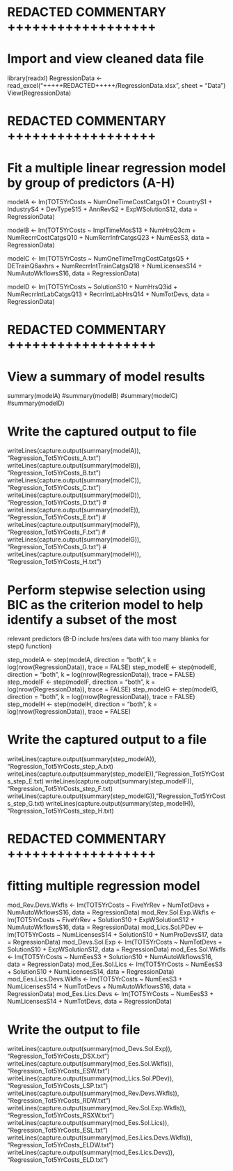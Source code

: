 # REDACTED COMMENTARY ++++++++++++++++++

# Import and view cleaned data file
library(readxl)
RegressionData <- read_excel("+++++REDACTED+++++/RegressionData.xlsx", sheet = "Data")
View(RegressionData)


# REDACTED COMMENTARY ++++++++++++++++++


# Fit a multiple linear regression model by group of predictors (A-H)
modelA <- lm(TOT5YrCosts ~ NumOneTimeCostCatgsQ1 + CountryS1 + IndustryS4 + DevTypeS15 + AnnRevS2 + 
             ExpWSolutionS12, data = RegressionData)
 
modelB <- lm(TOT5YrCosts ~ ImplTimeMosS13 + NumHrsQ3cm + NumRecrrCostCatgsQ10 + NumRcrrInfrCatgsQ23 +
             NumEesS3, data = RegressionData)
 
modelC <- lm(TOT5YrCosts ~ NumOneTimeTrngCostCatgsQ5 + DETrainQ6axhrs + NumRecrrIntTrainCatgsQ18 +
             NumLicensesS14 + NumAutoWkflowsS16, data = RegressionData)
 
modelD <- lm(TOT5YrCosts ~ SolutionS10 + NumHrsQ3id + NumRecrrIntLabCatgsQ13 + RecrrIntLabHrsQ14 +
             NumTotDevs, data = RegressionData)


# REDACTED COMMENTARY ++++++++++++++++++


# View a summary of model results
summary(modelA)
#summary(modelB)
#summary(modelC)
#summary(modelD)

# Write the captured output to file
writeLines(capture.output(summary(modelA)), "Regression_Tot5YrCosts_A.txt")
writeLines(capture.output(summary(modelB)), "Regression_Tot5YrCosts_B.txt")
writeLines(capture.output(summary(modelC)), "Regression_Tot5YrCosts_C.txt")
writeLines(capture.output(summary(modelD)), "Regression_Tot5YrCosts_D.txt")
# writeLines(capture.output(summary(modelE)), "Regression_Tot5YrCosts_E.txt")
# writeLines(capture.output(summary(modelF)), "Regression_Tot5YrCosts_F.txt")
# writeLines(capture.output(summary(modelG)), "Regression_Tot5YrCosts_G.txt")
# writeLines(capture.output(summary(modelH)), "Regression_Tot5YrCosts_H.txt")

# Perform stepwise selection using BIC as the criterion model to help identify a subset of the most
relevant predictors (B-D include hrs/ees data with too many blanks for step() function)

step_modelA <- step(modelA, direction = "both", k = log(nrow(RegressionData)), trace = FALSE)
step_modelE <- step(modelE, direction = "both", k = log(nrow(RegressionData)), trace = FALSE)
step_modelF <- step(modelF, direction = "both", k = log(nrow(RegressionData)), trace = FALSE)
step_modelG <- step(modelG, direction = "both", k = log(nrow(RegressionData)), trace = FALSE)
step_modelH <- step(modelH, direction = "both", k = log(nrow(RegressionData)), trace = FALSE)

# Write the captured output to a file 
writeLines(capture.output(summary(step_modelA)), "Regression_Tot5YrCosts_step_A.txt) 
writeLines(capture.output(summary(step_modelE)), "Regression_Tot5YrCosts_step_E.txt) 
writeLines(capture.output(summary(step_modelF)), "Regression_Tot5YrCosts_step_F.txt) 
writeLines(capture.output(summary(step_modelG)), "Regression_Tot5YrCosts_step_G.txt) 
writeLines(capture.output(summary(step_modelH)), "Regression_Tot5YrCosts_step_H.txt) 


# REDACTED COMMENTARY ++++++++++++++++++


# fitting multiple regression model
mod_Rev.Devs.Wkfls <- lm(TOT5YrCosts ~ FiveYrRev + NumTotDevs + NumAutoWkflowsS16, data = RegressionData)
mod_Rev.Sol.Exp.Wkfls <- lm(TOT5YrCosts ~ FiveYrRev + SolutionS10 + ExpWSolutionS12 + NumAutoWkflowsS16,
                            data = RegressionData)
mod_Lics.Sol.PDev <- lm(TOT5YrCosts ~ NumLicensesS14 + SolutionS10 + NumProDevsS17, data = RegressionData)
mod_Devs.Sol.Exp <- lm(TOT5YrCosts ~ NumTotDevs + SolutionS10 + ExpWSolutionS12, data = RegressionData)
mod_Ees.Sol.Wkfls <- lm(TOT5YrCosts ~ NumEesS3 + SolutionS10 + NumAutoWkflowsS16, data = RegressionData)
mod_Ees.Sol.Lics <- lm(TOT5YrCosts ~ NumEesS3 + SolutionS10 + NumLicensesS14, data = RegressionData)
mod_Ees.Lics.Devs.Wkfls <- lm(TOT5YrCosts ~ NumEesS3 + NumLicensesS14 + NumTotDevs + NumAutoWkflowsS16,
                              data = RegressionData)
mod_Ees.Lics.Devs <- lm(TOT5YrCosts ~ NumEesS3 + NumLicensesS14 + NumTotDevs, data = RegressionData)


# Write the output to file
writeLines(capture.output(summary(mod_Devs.Sol.Exp)), "Regression_Tot5YrCosts_DSX.txt")
writeLines(capture.output(summary(mod_Ees.Sol.Wkfls)), "Regression_Tot5YrCosts_ESW.txt")
writeLines(capture.output(summary(mod_Lics.Sol.PDev)), "Regression_Tot5YrCosts_LSP.txt")
writeLines(capture.output(summary(mod_Rev.Devs.Wkfls)), "Regression_Tot5YrCosts_RDW.txt")
writeLines(capture.output(summary(mod_Rev.Sol.Exp.Wkfls)), "Regression_Tot5YrCosts_RSXW.txt")
writeLines(capture.output(summary(mod_Ees.Sol.Lics)), "Regression_Tot5YrCosts_ESL.txt")
writeLines(capture.output(summary(mod_Ees.Lics.Devs.Wkfls)), "Regression_Tot5YrCosts_ELDW.txt")
writeLines(capture.output(summary(mod_Ees.Lics.Devs)), "Regression_Tot5YrCosts_ELD.txt")

